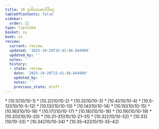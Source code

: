 ```yaml
---
title: 10 ဒုတိယပမာဒါဒိဝဂ္ဂ
tableOfContents: false
sidebar:
  order: 11
type: tipitaka
basket: su
book: a1
review:
  current: review
  updated: '2025-10-20T15:41:48.844909'
  updated_by: ''
  notes: ''
  history:
  - state: review
    date: '2025-10-20T15:41:48.844909'
    updated_by: ''
    notes: ''
    previous_state: draft
---
```



<DynamicBreadcrumb />


<ReviewStatus review={frontmatter.review} showDetails={true} />

<HypothesisAnnotation frontmatter={frontmatter} />



<TableOfContents book="a1" section="10">
* [10.1](10/10-1)
* [10.2](10/10-2)
* [10.3](10/10-3)
* [10.4](10/10-4)
* [10.5–12](10/10-5–12)
* [10.13](10/10-13)
* [10.14](10/10-14)
* [10.15](10/10-15)
* [10.16](10/10-16)
* [10.17](10/10-17)
* [10.18](10/10-18)
* [10.19](10/10-19)
* [10.20](10/10-20)
* [10.21–31](10/10-21–31)
* [10.32](10/10-32)
* [10.33](10/10-33)
* [10.34](10/10-34)
* [10.35–42](10/10-35–42)
</TableOfContents>